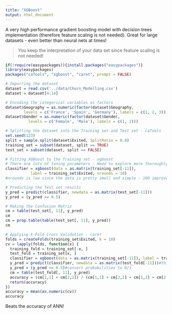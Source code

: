 ```yaml
---
title: "XGBoost"
output: html_document
---
```


A very high performance gradient boosting model with decision trees implementation (therefore feature scaling is not needed).  Great for large datasets - even better than neural nets at times!

> You keep the interpretation of your data set since feature scaling is not needed!

```r
if(!require(easypackages)){install.packages("easypackages")}
library(easypackages)
packages("caTools", "xgboost", "caret", prompt = FALSE)
```

```r
# Importing the dataset
dataset = read.csv('../data/Churn_Modelling.csv')
dataset = dataset[4:14]

# Encoding the categorical variables as factors
dataset$Geography = as.numeric(factor(dataset$Geography,
        levels = c('France', 'Spain', 'Germany'), labels = c(1, 2, 3)))
dataset$Gender = as.numeric(factor(dataset$Gender,
          levels = c('Female', 'Male'), labels = c(1, 2)))

# Splitting the dataset into the Training set and Test set - caTools
set.seed(123)
split = sample.split(dataset$Exited, SplitRatio = 0.8)
training_set = subset(dataset, split == TRUE)
test_set = subset(dataset, split == FALSE)

# Fitting XGBoost to the Training set - xgboost
# There are lots of tuning parameters - Need to explore more thoroughly
classifier = xgboost(data = as.matrix(training_set[-11]), 
           label = training_set$Exited, nrounds = 10)
#nrounds is low since the data is pretty small and simple - 100 improves it to 0.195796

# Predicting the Test set results
y_pred = predict(classifier, newdata = as.matrix(test_set[-11]))
y_pred = (y_pred >= 0.5)

# Making the Confusion Matrix
cm = table(test_set[, 11], y_pred)
cm
cm = prop.table(table(test_set[, 11], y_pred))
cm

# Applying k-Fold Cross Validation - caret
folds = createFolds(training_set$Exited, k = 10)
cv = lapply(folds, function(x) {
  training_fold = training_set[-x, ]
  test_fold = training_set[x, ]
  classifier = xgboost(data = as.matrix(training_set[-11]), label = training_set$Exited, nrounds = 10)
  y_pred = predict(classifier, newdata = as.matrix(test_fold[-11]))#this gives probabilities
  y_pred = (y_pred >= 0.5)#convert probabilities to 0/1
  cm = table(test_fold[, 11], y_pred)
  accuracy = (cm[1,1] + cm[2,2]) / (cm[1,1] + cm[2,2] + cm[1,2] + cm[2,1])
  return(accuracy)
})
accuracy = mean(as.numeric(cv))
accuracy
```

Beats the accuracy of ANN!
